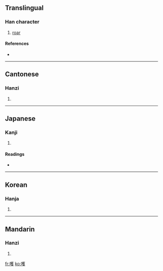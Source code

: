 ==Translingual==

===Han character===
{{Han char|rn=30|rad=口|as=14|sn=17|four=6404<sub>7</sub>|canj=口廿人水 (RTOE)}}

# [[roar]]

====References====
* {{Han ref|kx=0211.300|dkj=04452|dj=0434.240|hdz=10688.080|uh=5684|ud=22148|bh=ECC4|bd=60612}}

----

==Cantonese==

===Hanzi===
{{yue-hanzi|jyut=|y=o2}}

# {{defn|Cantonese|sort=口14}}

----

==Japanese==

===Kanji===
{{ja-kanji|grade=|rs=口14}}

# {{defn|Japanese|sort=口14}}

====Readings====
* {{ja-readings|on=[[かく]] (kaku), [[わく]] (waku)|kun=[[わめく]] (wameku), [[ああ]] (aa)}}

----

==Korean==

===Hanja===
{{ko-hanja|hangeul=획|rv=hoek|mr=hoek}}

# {{defn|Korean|sort=口14}}

----

==Mandarin==

===Hanzi===
{{cmn-hanzi|pin=[[huò]] ([[huo4]])|wg=huo<sup>4</sup>}}

# {{defn|Mandarin|sort=口14}}

[[fr:嚄]]
[[ko:嚄]]